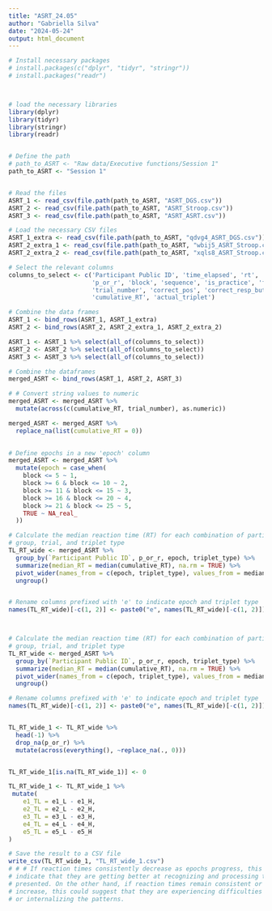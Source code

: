 ```yaml
---
title: "ASRT_24.05"
author: "Gabriella Silva"
date: "2024-05-24"
output: html_document
---
```


```r
# Install necessary packages
# install.packages(c("dplyr", "tidyr", "stringr"))
# install.packages("readr")



# load the necessary libraries
library(dplyr)
library(tidyr)
library(stringr)
library(readr)


# Define the path
# path_to_ASRT <- "Raw data/Executive functions/Session 1"
path_to_ASRT <- "Session 1"


# Read the files
ASRT_1 <- read_csv(file.path(path_to_ASRT, "ASRT_DGS.csv"))
ASRT_2 <- read_csv(file.path(path_to_ASRT, "ASRT_Stroop.csv"))
ASRT_3 <- read_csv(file.path(path_to_ASRT, "ASRT_ASRT.csv"))

# Load the necessary CSV files
ASRT_1_extra <- read_csv(file.path(path_to_ASRT, "qdvg4_ASRT_DGS.csv"))
ASRT_2_extra_1 <- read_csv(file.path(path_to_ASRT, "wbij5_ASRT_Stroop.csv"))
ASRT_2_extra_2 <- read_csv(file.path(path_to_ASRT, "xqls8_ASRT_Stroop.csv"))

# Select the relevant columns
columns_to_select <- c('Participant Public ID', 'time_elapsed', 'rt', 'correct', 'triplet_type', 
                       'p_or_r', 'block', 'sequence', 'is_practice', 'first_response', 
                       'trial_number', 'correct_pos', 'correct_resp_button', 'resp_button', 
                       'cumulative_RT', 'actual_triplet')

# Combine the data frames
ASRT_1 <- bind_rows(ASRT_1, ASRT_1_extra)
ASRT_2 <- bind_rows(ASRT_2, ASRT_2_extra_1, ASRT_2_extra_2)

ASRT_1 <- ASRT_1 %>% select(all_of(columns_to_select))
ASRT_2 <- ASRT_2 %>% select(all_of(columns_to_select))
ASRT_3 <- ASRT_3 %>% select(all_of(columns_to_select))

# Combine the dataframes
merged_ASRT <- bind_rows(ASRT_1, ASRT_2, ASRT_3)

# # Convert string values to numeric
merged_ASRT <- merged_ASRT %>%
  mutate(across(c(cumulative_RT, trial_number), as.numeric))

merged_ASRT <- merged_ASRT %>%
  replace_na(list(cumulative_RT = 0))
 

# Define epochs in a new 'epoch' column
merged_ASRT <- merged_ASRT %>%
  mutate(epoch = case_when(
    block <= 5 ~ 1,
    block >= 6 & block <= 10 ~ 2,
    block >= 11 & block <= 15 ~ 3,
    block >= 16 & block <= 20 ~ 4,
    block >= 21 & block <= 25 ~ 5,
    TRUE ~ NA_real_
  ))

# Calculate the median reaction time (RT) for each combination of participant,
# group, trial, and triplet type
TL_RT_wide <- merged_ASRT %>%
  group_by(`Participant Public ID`, p_or_r, epoch, triplet_type) %>%
  summarize(median_RT = median(cumulative_RT), na.rm = TRUE) %>%
  pivot_wider(names_from = c(epoch, triplet_type), values_from = median_RT) %>%
  ungroup()


# Rename columns prefixed with 'e' to indicate epoch and triplet type
names(TL_RT_wide)[-c(1, 2)] <- paste0("e", names(TL_RT_wide)[-c(1, 2)])



# Calculate the median reaction time (RT) for each combination of participant, 
# group, trial, and triplet type
TL_RT_wide <- merged_ASRT %>%
  group_by(`Participant Public ID`, p_or_r, epoch, triplet_type) %>%
  summarize(median_RT = median(cumulative_RT), na.rm = TRUE) %>%
  pivot_wider(names_from = c(epoch, triplet_type), values_from = median_RT) %>%
  ungroup()

# Rename columns prefixed with 'e' to indicate epoch and triplet type
names(TL_RT_wide)[-c(1, 2)] <- paste0("e", names(TL_RT_wide)[-c(1, 2)])


TL_RT_wide_1 <- TL_RT_wide %>% 
  head(-1) %>% 
  drop_na(p_or_r) %>% 
  mutate(across(everything(), ~replace_na(., 0))) 


TL_RT_wide_1[is.na(TL_RT_wide_1)] <- 0

TL_RT_wide_1 <- TL_RT_wide_1 %>%
 mutate(
    e1_TL = e1_L - e1_H,
    e2_TL = e2_L - e2_H,
    e3_TL = e3_L - e3_H,
    e4_TL = e4_L - e4_H,
    e5_TL = e5_L - e5_H
)

# Save the result to a CSV file
write_csv(TL_RT_wide_1, "TL_RT_wide_1.csv")
# # # If reaction times consistently decrease as epochs progress, this could 
# indicate that they are getting better at recognizing and processing the patterns 
# presented. On the other hand, if reaction times remain consistent or even 
# increase, this could suggest that they are experiencing difficulties learning 
# or internalizing the patterns.

````









